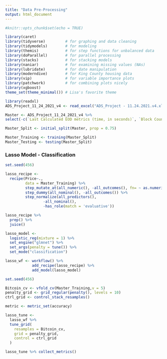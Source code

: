 ```yaml
---
title: "Data Pre-Processing"
output: html_document
---
```


```r
#knitr::opts_chunk$set(echo = TRUE)
```


```r
library(caret)
library(tidyverse)         # for graphing and data cleaning
library(tidymodels)        # for modeling
library(themis)            # for step functions for unbalanced data
library(doParallel)        # for parallel processing
library(stacks)            # for stacking models
library(naniar)            # for examining missing values (NAs)
library(lubridate)         # for date manipulation
library(moderndive)        # for King County housing data
library(vip)               # for variable importance plots
library(patchwork)         # for combining plots nicely
library(xgboost)
theme_set(theme_minimal()) # Lisa's favorite theme
```


```r
library(readxl)
ADS_Project_11_24_2021_v4 <- read_excel("ADS_Project - 11.24.2021.v4.xlsx")
```


```r
Master <- ADS_Project_11_24_2021_v4 %>%
select(-c(`Last Calculated EOD metrics (time, in seconds)`, `Block Count`, `Block Size (mean, in bytes)`, `Block Weight, (mean`, `Capitalization of current supply, MVRV`, `Capitalization of free float, MVRV`, `Difficulty, Last Block`, `Difficulty, Mean Block`, `Mean Transaction Fee per Byte of all blocks, native units`, `Mean Transaction Fee per Byte, native units`, `Median Transaction Fee, native units`, `Median Fee per Transacation, USD`, `Addresses balance greater than 0.001 native units`, `Addresses balance greater than 0.01 native units`, `Addresses balance greater than 0.1 native units`,`Addresses balance greater than 100 native units`, `Addresses balance greater than 100K native units`, `Addresses balance greater than 10 native units`, `Addresses balance greater than 10K native units`, `Addresses balance greater than 1 native units`, `Addresses balance greater than 1K native units`, `Addresses balance greater than 1M native units`, `Addresses balance greater than 1in100K`, `Addresses balance greater than 1in100M`, `Addresses balance greater than 1in10B`, `Addresses balance greater than 1in10K`, `Addresses balance greater than 1in10K`, `Addresses balance greater than 1in10M`, `Addresses balance greater than 1in1B`, `Addresses balance greater than 1in1K`, `Addressesbalance greater than 1in1M`, `Total Fees, native units`, `Flow to exchanges, native units`, `Flow out exchanges, native units`, `Gas Limit Block`, `Gas Limit, transaction`, `Gas Used, transaction`, `Hash Rate Mean, 30d`, `Issuance, native units`, `Issuance, percent annualized`, `Issuance,  percent daily`, `Issuance Total, native units`,`NVT, adjusted, 90d MA`, `NVT, adjusted, free float,  90d MA`, `ROI, 1y (%)`, `Revenue, per hash unit (Native Currency)`, `Revenue Daily, per hash unit/second (Native Currency)`, `Miner Rev (Native Currency)`, `Supply, 10y Active`, `Supply, 5yr Active`, `Supply, 4yr Active`, `Supply, 3yr Active`, `Supply, 1yr Active Trailing (%)`, `Supply, in addresses (<0.001, native currency)`, `Supply, in addresses (<0.01M, native currency)`, `Supply, in addresses (<0.1, native currency)`, `Supply, in addresses (<1, native currency)`, `Supply, in addresses (<10, native currency)`, `Supply, in addresses (<100, native currency)`, `Supply, in addresses (<100K, native currency)`, `Supply, in addresses (<10K, native currency)`, `Supply, in addresses (<1K, native currency)`, `Supply, in addresses (<1M, native currency)`, `Supply, Miner address with 1 mining entity (native currency)`, `Supply, All Miners (native currency)`, `Transactions, adjusted transfer value (native currency)`, `Transactions, mean transfer value (native currency)`, `Transactions, median transfer value (native currency)`, `Transactions, mean transfer value ($)`, `Transactions, median transfer value (native currency)`, `Velocity, 1yr current supply`, `Volatility, 180d daily returns`, `Volatility, 30d daily returns`, `Price, BTC`, `Price, ($)`, `Transactions, median transfer value ($)`))
```


```r
Master_Split <- initial_split(Master, prop = 0.75)

Master_Training <- training(Master_Split)
Master_Testing <- testing(Master_Split)
```

### Lasso Model - Classification

```r
set.seed(456)

lasso_recipe <- 
  recipe(Price~.,
         data = Master_Training) %>%
         step_mutate_at(all_numeric(), -all_outcomes(), fn= ~ as.numeric(.)) %>%
         step_dummy(all_nominal(), -all_outcomes()) %>%
         step_normalize(all_predictors(),
                 -all_nominal(),
                 -has_role(match = 'evaluative'))

lasso_recipe %>%
  prep() %>%
  juice()
```

```r
lasso_model <- 
  logistic_reg(mixture = 1) %>%
  set_engine("glmnet") %>%
  set_args(penalty = tune()) %>%
  set_mode("classification")

lasso_wf <- workflow() %>%
            add_recipe(lasso_recipe) %>%
            add_model(lasso_model)
```

```r
set.seed(456)

Bitcoin_cv <- vfold_cv(Master_Training,v = 5)
penalty_grid <- grid_regular(penalty(), levels = 10)
ctrl_grid <- control_stack_resamples()

metric <- metric_set(accuracy)
```

```r
lasso_tune <- 
  lasso_wf %>% 
  tune_grid(
    resamples = Bitcoin_cv,
    grid = penalty_grid,
    control = ctrl_grid
  )

lasso_tune %>% collect_metrics()
```

